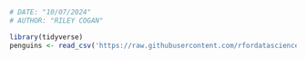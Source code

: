 ```r
# DATE: "10/07/2024"
# AUTHOR: "RILEY COGAN"
```

```r
library(tidyverse)
penguins <- read_csv('https://raw.githubusercontent.com/rfordatascience/tidytuesday/master/data/2020/2020-07-28/penguins.csv')
```
```r

```

